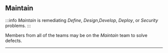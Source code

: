 ## Maintain

:::info
_Maintain_ is remediating _Define_, _Design_,_Develop_, _Deploy_, or _Security_ problems.
:::

Members from all of the teams may be on the _Maintain_ team to solve defects.

---
